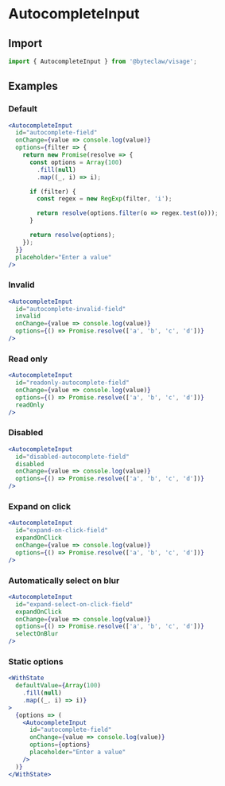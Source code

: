 # AutocompleteInput

## Import

```js transpile=false
import { AutocompleteInput } from '@byteclaw/visage';
```

## Examples

### Default

```jsx live=true
<AutocompleteInput
  id="autocomplete-field"
  onChange={value => console.log(value)}
  options={filter => {
    return new Promise(resolve => {
      const options = Array(100)
        .fill(null)
        .map((_, i) => i);

      if (filter) {
        const regex = new RegExp(filter, 'i');

        return resolve(options.filter(o => regex.test(o)));
      }

      return resolve(options);
    });
  }}
  placeholder="Enter a value"
/>
```

### Invalid

```jsx live=true
<AutocompleteInput
  id="autocomplete-invalid-field"
  invalid
  onChange={value => console.log(value)}
  options={() => Promise.resolve(['a', 'b', 'c', 'd'])}
/>
```

### Read only

```jsx live=true
<AutocompleteInput
  id="readonly-autocomplete-field"
  onChange={value => console.log(value)}
  options={() => Promise.resolve(['a', 'b', 'c', 'd'])}
  readOnly
/>
```

### Disabled

```jsx live=true
<AutocompleteInput
  id="disabled-autocomplete-field"
  disabled
  onChange={value => console.log(value)}
  options={() => Promise.resolve(['a', 'b', 'c', 'd'])}
/>
```

### Expand on click

```jsx live=true
<AutocompleteInput
  id="expand-on-click-field"
  expandOnClick
  onChange={value => console.log(value)}
  options={() => Promise.resolve(['a', 'b', 'c', 'd'])}
/>
```

### Automatically select on blur

```jsx live=true
<AutocompleteInput
  id="expand-select-on-click-field"
  expandOnClick
  onChange={value => console.log(value)}
  options={() => Promise.resolve(['a', 'b', 'c', 'd'])}
  selectOnBlur
/>
```

### Static options

```jsx live=true
<WithState
  defaultValue={Array(100)
    .fill(null)
    .map((_, i) => i)}
>
  {options => (
    <AutocompleteInput
      id="autocomplete-field"
      onChange={value => console.log(value)}
      options={options}
      placeholder="Enter a value"
    />
  )}
</WithState>
```
